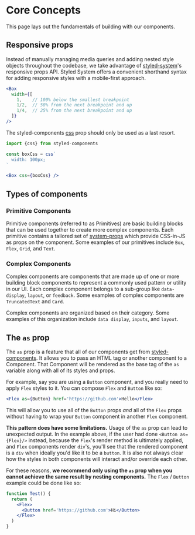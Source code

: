 
# Core Concepts

This page lays out the fundamentals of building with our components.

## Responsive props
Instead of manually managing media queries and adding nested style objects throughout the codebase, we take advantage of [styled-system](https://github.com/styled-system/styled-system)'s responsive props API.  Styled System offers a convenient shorthand syntax for adding responsive styles with a mobile-first approach.

```jsx
<Box
  width={[
    1,    // 100% below the smallest breakpoint
    1/2,  // 50% from the next breakpoint and up
    1/4,  // 25% from the next breakpoint and up
  ]}
/>
```

The styled-components [css](https://styled-components.com/docs/api) prop should only be used as a last resort.

```jsx
import {css} from styled-components

const boxCss = css`
  width: 100px;
`

<Box css={boxCss} />
```

## Types of components

### Primitive Components

 Primitive components (referred to as Primitives) are basic building blocks that can be used together to create more complex components.  Each primitive contains a tailored set of [system-props](/system-props) which provide CSS-in-JS as props on the component.  Some examples of our primitives include `Box`, `Flex`, `Grid`, and `Text`.

### Complex Components

 Complex components are components that are made up of one or more building block components to represent a commonly used pattern or utility in our UI.  Each complex component belongs to a sub-group like `data-display`, `layout`, or `feedback`. Some examples of complex components are `TruncatedText` and `Card`.

Complex components are organized based on their category.  Some examples of this organization include `data display`, `inputs`, and `layout`.


 ## The `as` prop
 The `as` prop is a feature that all of our components get from [styled-components](https://www.styled-components.com). It allows you to pass an HTML tag or another component to a Component.  That Component will be rendered as the base tag of the `as` variable along with all of its styles and props.


 For example, say you are using a `Button` component, and you really need to apply `Flex` styles to it. You can compose `Flex` and `Button` like so:

 ```jsx
 <Flex as={Button} href='https://github.com'>Hello</Flex>
 ```

 This will allow you to use all of the `Button` props _and_ all of the `Flex` props without having to wrap your `Button` component in another `Flex` component.

 **This pattern does have some limitations.** Usage of the `as` prop can lead to unexpected output. In the example above, if the user had done `<Button as={Flex}/>` instead, because the `Flex`'s render method is ultimately applied, and `Flex` components render `div`'s, you'll see that the rendered component is a `div` when ideally you'd like it to be a `button`. It is also not always clear how the styles in both components will interact and/or override each other.

For these reasons, **we recommend only using the `as` prop when you cannot achieve the same result by nesting components.** The `Flex` / `Button` example could be done like so:

```jsx
function Test() {
  return (
    <Flex>
      <Button href='https://github.com'>Hi</Button>
    </Flex>
  )
}

```
